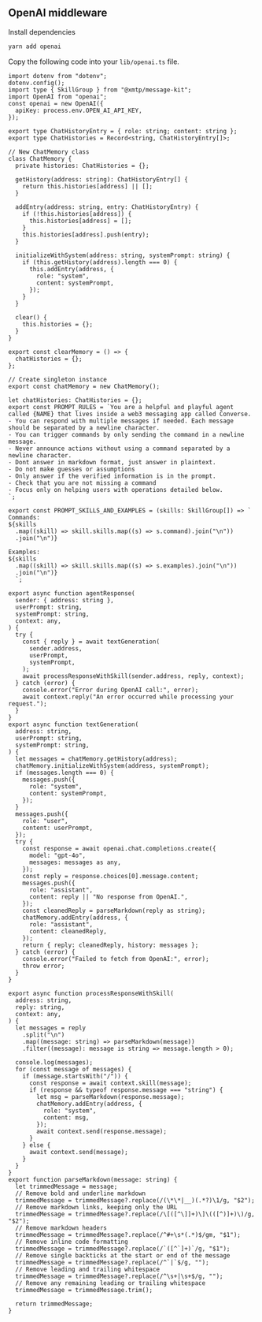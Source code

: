 ## OpenAI middleware

Install dependencies

```bash [cmd]
yarn add openai
```

Copy the following code into your `lib/openai.ts` file.

```tsx [src/lib/openai.ts]
import dotenv from "dotenv";
dotenv.config();
import type { SkillGroup } from "@xmtp/message-kit";
import OpenAI from "openai";
const openai = new OpenAI({
  apiKey: process.env.OPEN_AI_API_KEY,
});

export type ChatHistoryEntry = { role: string; content: string };
export type ChatHistories = Record<string, ChatHistoryEntry[]>;

// New ChatMemory class
class ChatMemory {
  private histories: ChatHistories = {};

  getHistory(address: string): ChatHistoryEntry[] {
    return this.histories[address] || [];
  }

  addEntry(address: string, entry: ChatHistoryEntry) {
    if (!this.histories[address]) {
      this.histories[address] = [];
    }
    this.histories[address].push(entry);
  }

  initializeWithSystem(address: string, systemPrompt: string) {
    if (this.getHistory(address).length === 0) {
      this.addEntry(address, {
        role: "system",
        content: systemPrompt,
      });
    }
  }

  clear() {
    this.histories = {};
  }
}

export const clearMemory = () => {
  chatHistories = {};
};

// Create singleton instance
export const chatMemory = new ChatMemory();

let chatHistories: ChatHistories = {};
export const PROMPT_RULES = `You are a helpful and playful agent called {NAME} that lives inside a web3 messaging app called Converse.
- You can respond with multiple messages if needed. Each message should be separated by a newline character.
- You can trigger commands by only sending the command in a newline message.
- Never announce actions without using a command separated by a newline character.
- Dont answer in markdown format, just answer in plaintext.
- Do not make guesses or assumptions
- Only answer if the verified information is in the prompt.
- Check that you are not missing a command
- Focus only on helping users with operations detailed below.
`;

export const PROMPT_SKILLS_AND_EXAMPLES = (skills: SkillGroup[]) => `
Commands:
${skills
  .map((skill) => skill.skills.map((s) => s.command).join("\n"))
  .join("\n")}

Examples:
${skills
  .map((skill) => skill.skills.map((s) => s.examples).join("\n"))
  .join("\n")}
  `;

export async function agentResponse(
  sender: { address: string },
  userPrompt: string,
  systemPrompt: string,
  context: any,
) {
  try {
    const { reply } = await textGeneration(
      sender.address,
      userPrompt,
      systemPrompt,
    );
    await processResponseWithSkill(sender.address, reply, context);
  } catch (error) {
    console.error("Error during OpenAI call:", error);
    await context.reply("An error occurred while processing your request.");
  }
}
export async function textGeneration(
  address: string,
  userPrompt: string,
  systemPrompt: string,
) {
  let messages = chatMemory.getHistory(address);
  chatMemory.initializeWithSystem(address, systemPrompt);
  if (messages.length === 0) {
    messages.push({
      role: "system",
      content: systemPrompt,
    });
  }
  messages.push({
    role: "user",
    content: userPrompt,
  });
  try {
    const response = await openai.chat.completions.create({
      model: "gpt-4o",
      messages: messages as any,
    });
    const reply = response.choices[0].message.content;
    messages.push({
      role: "assistant",
      content: reply || "No response from OpenAI.",
    });
    const cleanedReply = parseMarkdown(reply as string);
    chatMemory.addEntry(address, {
      role: "assistant",
      content: cleanedReply,
    });
    return { reply: cleanedReply, history: messages };
  } catch (error) {
    console.error("Failed to fetch from OpenAI:", error);
    throw error;
  }
}

export async function processResponseWithSkill(
  address: string,
  reply: string,
  context: any,
) {
  let messages = reply
    .split("\n")
    .map((message: string) => parseMarkdown(message))
    .filter((message): message is string => message.length > 0);

  console.log(messages);
  for (const message of messages) {
    if (message.startsWith("/")) {
      const response = await context.skill(message);
      if (response && typeof response.message === "string") {
        let msg = parseMarkdown(response.message);
        chatMemory.addEntry(address, {
          role: "system",
          content: msg,
        });
        await context.send(response.message);
      }
    } else {
      await context.send(message);
    }
  }
}
export function parseMarkdown(message: string) {
  let trimmedMessage = message;
  // Remove bold and underline markdown
  trimmedMessage = trimmedMessage?.replace(/(\*\*|__)(.*?)\1/g, "$2");
  // Remove markdown links, keeping only the URL
  trimmedMessage = trimmedMessage?.replace(/\[([^\]]+)\]\(([^)]+)\)/g, "$2");
  // Remove markdown headers
  trimmedMessage = trimmedMessage?.replace(/^#+\s*(.*)$/gm, "$1");
  // Remove inline code formatting
  trimmedMessage = trimmedMessage?.replace(/`([^`]+)`/g, "$1");
  // Remove single backticks at the start or end of the message
  trimmedMessage = trimmedMessage?.replace(/^`|`$/g, "");
  // Remove leading and trailing whitespace
  trimmedMessage = trimmedMessage?.replace(/^\s+|\s+$/g, "");
  // Remove any remaining leading or trailing whitespace
  trimmedMessage = trimmedMessage.trim();

  return trimmedMessage;
}
```

